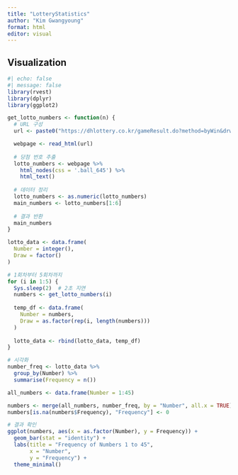 ---
title: "LotteryStatistics"
author: "Kim Gwangyoung"
format: html
editor: visual
---

## Visualization

```{r}
#| echo: false
#| message: false
library(rvest)
library(dplyr)
library(ggplot2)

get_lotto_numbers <- function(n) {
  # URL 구성
  url <- paste0("https://dhlottery.co.kr/gameResult.do?method=byWin&drwNo=", n)

  webpage <- read_html(url)
  
  # 당첨 번호 추출
  lotto_numbers <- webpage %>%
    html_nodes(css = '.ball_645') %>%
    html_text()
  
  # 데이터 정리
  lotto_numbers <- as.numeric(lotto_numbers)
  main_numbers <- lotto_numbers[1:6]
  
  # 결과 반환
  main_numbers
}

lotto_data <- data.frame(
  Number = integer(),
  Draw = factor()
)

# 1회차부터 5회차까지
for (i in 1:5) {
  Sys.sleep(2)  # 2초 지연
  numbers <- get_lotto_numbers(i)
  
  temp_df <- data.frame(
    Number = numbers,
    Draw = as.factor(rep(i, length(numbers)))
  )
  
  lotto_data <- rbind(lotto_data, temp_df)
}

# 시각화
number_freq <- lotto_data %>% 
  group_by(Number) %>% 
  summarise(Frequency = n())

all_numbers <- data.frame(Number = 1:45)

numbers <- merge(all_numbers, number_freq, by = "Number", all.x = TRUE)
numbers[is.na(numbers$Frequency), "Frequency"] <- 0

# 결과 확인
ggplot(numbers, aes(x = as.factor(Number), y = Frequency)) +
  geom_bar(stat = "identity") +
  labs(title = "Frequency of Numbers 1 to 45",
       x = "Number",
       y = "Frequency") +
  theme_minimal()
```
